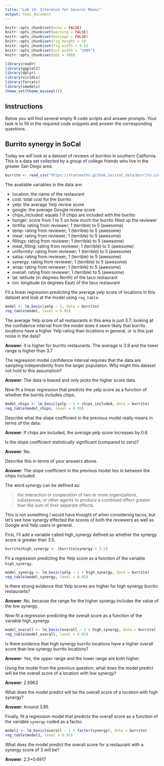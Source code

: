 ```yaml
---
title: "Lab 19: Inference for Several Means"
output: html_document
---
```


```r
knitr::opts_chunk$set(echo = FALSE)
knitr::opts_chunk$set(warning = FALSE)
knitr::opts_chunk$set(message = FALSE)
knitr::opts_chunk$set(fig.height = 5)
knitr::opts_chunk$set(fig.width = 8.5)
knitr::opts_chunk$set(out.width = "100%")
knitr::opts_chunk$set(dpi = 300)

library(readr)
library(ggplot2)
library(dplyr)
library(viridis)
library(forcats)
library(smodels)
theme_set(theme_minimal())
```

## Instructions

Below you will find several empty R code scripts and answer prompts. Your task
is to fill in the required code snippets and answer the corresponding
questions.

## Burrito synergy in SoCal

Today we will look at a dataset of reviews of burritos in southern
California. This is a data set collected by a group of college friends who
live in the greater San Diego area.

```r
burrito <- read_csv("https://statsmaths.github.io/stat_data/burrito.csv")
```

The available variables in the data are:

- location: the name of the restaurant
- cost: total cost for the burrito
- yelp: the average Yelp review score
- google: the average Google review score
- chips_included: equals 1 if chips are included with the burrito
- hunger: score from 1 to 5 on how much the burrito filled up the reviewer
- tortilla: rating from reviewer; 1 (terrible) to 5 (awesome)
- temp: rating from reviewer; 1 (terrible) to 5 (awesome)
- meat: rating from reviewer; 1 (terrible) to 5 (awesome)
- fillings: rating from reviewer; 1 (terrible) to 5 (awesome)
- meat_filling: rating from reviewer; 1 (terrible) to 5 (awesome)
- uniformity: rating from reviewer; 1 (terrible) to 5 (awesome)
- salsa: rating from reviewer; 1 (terrible) to 5 (awesome)
- synergy: rating from reviewer; 1 (terrible) to 5 (awesome)
- wrap: rating from reviewer; 1 (terrible) to 5 (awesome)
- overall: rating from reviewer; 1 (terrible) to 5 (awesome)
- lat: latitude (in degrees North) of the taco restaurant
- lon: longitude (in degrees East) of the taco restaurant

Fit a linear regression predicting the average yelp score of locations in this
dataset and look at the model using `reg_table`:

```r
model <- lm_basic(yelp ~ 1, data = burrito)
reg_table(model, level = 0.95)
```


The average Yelp score of all restaurants in this area is just 3.7; looking
at the confidence interval from the model does it seem likely that burrito
locations have a higher Yelp rating than locations in general, or is this
just noise in the data?

**Answer**:
It is higher for burrito restaurants. The average is 3.9 and the lower range is higher than 3.7

The regression model confidence interval requires that the data are sampling
independently from the larger population. Why might this dataset not hold to
this assumption?

**Answer**:
The data is biased and only picks the higher score data.

Now fit a linear regression that predicts the yelp score as a function of
whether the burrito includes chips.

```r
model_chips <- lm_basic(yelp ~ 1 + chips_included, data = burrito)
reg_table(model_chips, level = 0.95)
```

Describe what the slope coefficient in the previous model really means
in terms of the data:

**Answer**:
If chips are included, the average yelp score increases by 0.6.

Is the slope coefficient statistically significant (compared to zero)?

**Answer**:
No. 

Describe this in terms of your answers above.

**Answer**:
The slope coefficient in the previous model lies in between the chips included.

The word *synergy* can be defined as:

> the interaction or cooperation of two or more organizations, substances,
> or other agents to produce a combined effect greater than the sum of
> their separate effects.

This is not something I would have thought of when considering tacos, but
let's see how synergy effected the scores of both the reviewers as well as
Google and Yelp users in general.

First, I'll add a variable called high_synergy defined as whether the synergy
score is greater than 3.5.

```r
burrito$high_synergy <- (burrito$synergy > 3.5)
```

Fit a regression predicting the Yelp score as a function of the
variable `high_synergy`.

```r
model_synergy <- lm_basic(yelp ~ 1 + high_synergy, data = burrito)
reg_table(model_synergy, level = 0.95)
```

Is there strong evidence that Yelp scores are higher for high synergy burrito
restaurants?

**Answer**:
No, because the range for the higher synergy includes the value of the low synergy.

Now fit a regression predicting the overall score as a function of the
variable high_synergy.

```r
model_overall <- lm_basic(overall ~ 1 + high_synergy, data = burrito)
reg_table(model_overall, level = 0.95)
```

Is there evidence that high synergy burrito locations have a higher overall
score than low synergy burrito locations?

**Answer**:
Yes, the upper range and the lower range are both higher. 

Using the model from the previous question, what does the model predict
will be the overall score of a location with low synergy?

**Answer**:
2.6963

What does the model predict will be the overall score of a location with
high synergy?

**Answer**:
Around 3.85

Finally, fit a regression model that predicts the overall score as a function
of the variable `synergy` coded as a factor.

```r
model1 <- lm_basic(overall ~ 1 + factor(synergy), data = burrito)
reg_table(model1, level = 0.95)
```

What does the model predict the overall score for a restaurant with a
synergy score of 3 will be?

**Answer**:
2.5+0.6917



